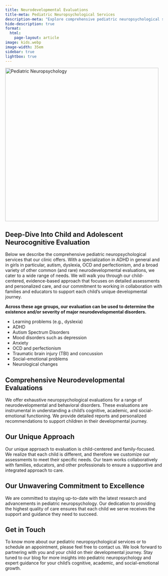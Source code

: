 ```yaml
---
title: Neurodevelopmental Evaluations
title-meta: Pediatric Neuropsychological Services
description-meta: "Explore comprehensive pediatric neuropsychological services at our clinic, specializing in ADHD in girls, Autism Spectrum Disorders, dyslexia, and a broad range of neurodevelopmental evaluations. Our child-centered, evidence-based approach focuses on detailed assessments and personalized care, collaborating with families and educators to support each child's unique developmental journey. Find expert guidance for your child's cognitive, academic, and social-emotional growth."
hide-description: true
format:
  html:
    page-layout: article
image: kids.webp
image-width: 35em
sidebar: true
lightbox: true
---
```


![](kids.webp "Pediatric Neuropsychology"){width=35em fig-alt="A brainworkup logo for pediatric neuropsychological services."}

## Deep-Dive Into Child and Adolescent Neurocognitive Evaluation 

Below we describe the comprehensive pediatric neuropsychological services that our clinic offers. With a specialization in ADHD in general and in girls in particular, autism, dyslexia, OCD and perfectionism, and a broad variety of other common (and rare) neurodevelopmental evaluations, we cater to a wide range of needs. We will walk you through our child-centered, evidence-based approach that focuses on detailed assessments and personalized care, and our commitment to working in collaboration with families and educators to support each child's unique developmental journey.

**Across these age groups, our evaluation can be used to determine the existence
and/or severity of major neurodevelopmental disorders.**

- Learning problems (e.g., dyslexia)
- ADHD
- Autism Spectrum Disorders
- Mood disorders such as depression
- Anxiety
- OCD and perfectionism
- Traumatic brain injury (TBI) and concussion
- Social-emotional problems
- Neurological changes

## Comprehensive Neurodevelopmental Evaluations 

We offer exhaustive neuropsychological evaluations for a range of neurodevelopmental and behavioral disorders. These evaluations are instrumental in understanding a child's cognitive, academic, and social-emotional functioning. We provide detailed reports and personalized recommendations to support children in their developmental journey.

## Our Unique Approach 

Our unique approach to evaluation is child-centered and family-focused. We realize that each child is different, and therefore we customize our assessments to meet their specific needs. Our team works collaboratively with families, educators, and other professionals to ensure a supportive and integrated approach to care.

## Our Unwavering Commitment to Excellence 

We are committed to staying up-to-date with the latest research and advancements in pediatric neuropsychology. Our dedication to providing the highest quality of care ensures that each child we serve receives the support and guidance they need to succeed.

## Get in Touch 

To know more about our pediatric neuropsychological services or to schedule an appointment, please feel free to contact us. We look forward to partnering with you and your child on their developmental journey. Stay tuned to our blog for more insights into pediatric neuropsychology and expert guidance for your child's cognitive, academic, and social-emotional growth.



